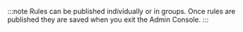 :::note
Rules can be published individually or in groups. Once rules are published they are saved when you exit the Admin Console. 
:::